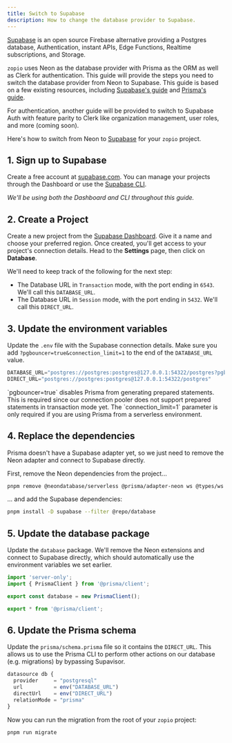 ```yaml
---
title: Switch to Supabase
description: How to change the database provider to Supabase.
---
```


[Supabase](https://supabase.com) is an open source Firebase alternative providing a Postgres database, Authentication, instant APIs, Edge Functions, Realtime subscriptions, and Storage.

`zopio` uses Neon as the database provider with Prisma as the ORM as well as Clerk for authentication. This guide will provide the steps you need to switch the database provider from Neon to Supabase. This guide is based on a few existing resources, including [Supabase's guide](https://supabase.com/partners/integrations/prisma) and [Prisma's guide](https://www.prisma.io/docs/orm/overview/databases/supabase).

<Note>
 For authentication, another guide will be provided to switch to Supabase Auth with feature parity to Clerk like organization management, user roles, and more (coming soon).
</Note>

Here's how to switch from Neon to [Supabase](https://supabase.com) for your `zopio` project.

## 1. Sign up to Supabase

Create a free account at [supabase.com](https://supabase.com). You can manage your projects through the Dashboard or use the [Supabase CLI](https://supabase.com/docs/guides/local-development).

_We'll be using both the Dashboard and CLI throughout this guide._

## 2. Create a Project

Create a new project from the [Supabase Dashboard](https://supabase.com/dashboard). Give it a name and choose your preferred region. Once created, you'll get access to your project's connection details. Head to the **Settings** page, then click on **Database**.

We'll need to keep track of the following for the next step:

- The Database URL in `Transaction` mode, with the port ending in `6543`. We'll call this `DATABASE_URL`.
- The Database URL in `Session` mode, with the port ending in `5432`. We'll call this `DIRECT_URL`.

## 3. Update the environment variables

Update the `.env` file with the Supabase connection details. Make sure you add `?pgbouncer=true&connection_limit=1` to the end of the `DATABASE_URL` value. 

```js .env
DATABASE_URL="postgres://postgres:postgres@127.0.0.1:54322/postgres?pgbouncer=true&connection_limit=1"
DIRECT_URL="postgres://postgres:postgres@127.0.0.1:54322/postgres"
```

<Note>
`pgbouncer=true` disables Prisma from generating prepared statements. This is required since our connection pooler does not support prepared statements in transaction mode yet. The `connection_limit=1` parameter is only required if you are using Prisma from a serverless environment.
</Note>

## 4. Replace the dependencies

Prisma doesn't have a Supabase adapter yet, so we just need to remove the Neon adapter and connect to Supabase directly.

First, remove the Neon dependencies from the project...

```sh Terminal
pnpm remove @neondatabase/serverless @prisma/adapter-neon ws @types/ws --filter @repo/database
```

... and add the Supabase dependencies:

```sh Terminal
pnpm install -D supabase --filter @repo/database
```

## 5. Update the database package

Update the `database` package. We'll remove the Neon extensions and connect to Supabase directly, which should automatically use the environment variables we set earlier.

```ts packages/database/index.ts
import 'server-only';
import { PrismaClient } from '@prisma/client';

export const database = new PrismaClient();

export * from '@prisma/client';
```

## 6. Update the Prisma schema

Update the `prisma/schema.prisma` file so it contains the `DIRECT_URL`. This allows us to use the Prisma CLI to perform other actions on our database (e.g. migrations) by bypassing Supavisor.

```js prisma/schema.prisma {4}
datasource db {
  provider     = "postgresql"
  url          = env("DATABASE_URL")
  directUrl    = env("DIRECT_URL")
  relationMode = "prisma"
}
```

Now you can run the migration from the root of your `zopio` project:

```sh Terminal
pnpm run migrate
```

